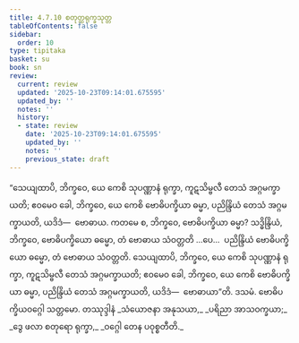 ```yaml
---
title: 4.7.10 စတုတ္ထရုက္ခသုတ္တ
tableOfContents: false
sidebar:
  order: 10
type: tipitaka
basket: su
book: sn
review:
  current: review
  updated: '2025-10-23T09:14:01.675595'
  updated_by: ''
  notes: ''
  history:
  - state: review
    date: '2025-10-23T09:14:01.675595'
    updated_by: ''
    notes: ''
    previous_state: draft
---
```



<ReviewStatus review={frontmatter.review} showDetails={true} />

<HypothesisAnnotation frontmatter={frontmatter} />

<DynamicBreadcrumb />

<Division number="540" book="sn" e="ch" v="18" p="361">

<Paragraph number="1248" book="sn">
“သေယျထာပိ, ဘိက္ခဝေ, ယေ ကေစိ သုပဏ္ဏာနံ ရုက္ခာ, ကူဋသိမ္ဗလီ တေသံ အဂ္ဂမက္ခာယတိ; ဧဝမေဝ ခေါ, ဘိက္ခဝေ, ယေ ကေစိ ဗောဓိပက္ခိယာ ဓမ္မာ, ပညိန္ဒြိယံ တေသံ အဂ္ဂမက္ခာယတိ, ယဒိဒံ—  ဗောဓာယ. ကတမေ စ, ဘိက္ခဝေ, ဗောဓိပက္ခိယာ ဓမ္မာ? သဒ္ဓိန္ဒြိယံ, ဘိက္ခဝေ, ဗောဓိပက္ခိယော ဓမ္မော, တံ ဗောဓာယ သံဝတ္တတိ …ပေ…  ပညိန္ဒြိယံ ဗောဓိပက္ခိယော ဓမ္မော, တံ ဗောဓာယ သံဝတ္တတိ. သေယျထာပိ, ဘိက္ခဝေ, ယေ ကေစိ သုပဏ္ဏာနံ ရုက္ခာ, ကူဋသိမ္ဗလီ တေသံ အဂ္ဂမက္ခာယတိ; ဧဝမေဝ ခေါ, ဘိက္ခဝေ, ယေ ကေစိ ဗောဓိပက္ခိယာ ဓမ္မာ, ပညိန္ဒြိယံ တေသံ အဂ္ဂမက္ခာယတိ, ယဒိဒံ—  ဗောဓာယာ”တိ.

</Paragraph>
</Division>

<Paragraph number="1249" type="center" book="sn">
ဒသမံ.



</Paragraph>

<Paragraph number="1250" type="center" book="sn">
ဗောဓိပက္ခိယဝဂ္ဂေါ သတ္တမော.



</Paragraph>

<Paragraph number="1251" type="center" book="sn">
တဿုဒ္ဒါနံ


</Paragraph>

<Paragraph number="1252" type="verses" book="sn">
_သံယောဇနာ အနုသယာ,_  
_ပရိညာ အာသဝက္ခယာ;_  
_ဒွေ ဖလာ စတုရော ရုက္ခာ,_  
_ဝဂ္ဂေါ တေန ပဝုစ္စတီတိ._
</Paragraph>